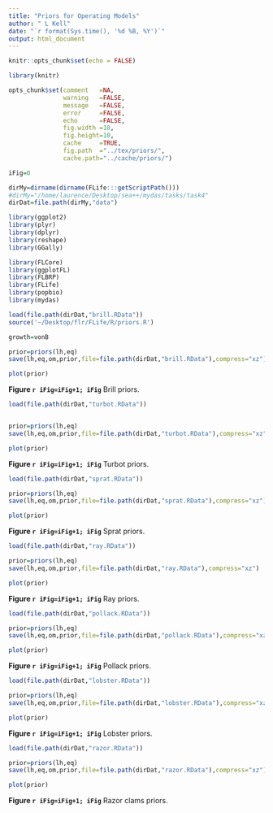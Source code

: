```yaml
---
title: "Priors for Operating Models"
author: " L Kell"
date: "`r format(Sys.time(), '%d %B, %Y')`"
output: html_document
---
```


```r
knitr::opts_chunk$set(echo = FALSE)

library(knitr)

opts_chunk$set(comment   =NA, 
               warning   =FALSE, 
               message   =FALSE, 
               error     =FALSE, 
               echo      =FALSE,
               fig.width =10, 
               fig.height=10,
               cache     =TRUE, 
               fig.path  ="../tex/priors/",
               cache.path="../cache/priors/")

iFig=0
```
```r
dirMy=dirname(dirname(FLife:::getScriptPath()))
#dirMy="/home/laurence/Desktop/sea++/mydas/tasks/task4"
dirDat=file.path(dirMy,"data")
```
```r
library(ggplot2)
library(plyr)
library(dplyr)
library(reshape)
library(GGally)

library(FLCore)
library(ggplotFL)
library(FLBRP)
library(FLife)
library(popbio)
library(mydas)
```

```r
load(file.path(dirDat,"brill.RData"))
source('~/Desktop/flr/FLife/R/priors.R')

growth=vonB

prior=priors(lh,eq)
save(lh,eq,om,prior,file=file.path(dirDat,"brill.RData"),compress="xz")

plot(prior)
```

**Figure `r iFig=iFig+1; iFig`** Brill priors.


```r
load(file.path(dirDat,"turbot.RData"))


prior=priors(lh,eq)
save(lh,eq,om,prior,file=file.path(dirDat,"turbot.RData"),compress="xz")
```

```r
plot(prior)
```

**Figure `r iFig=iFig+1; iFig`** Turbot priors.


```r
load(file.path(dirDat,"sprat.RData"))

prior=priors(lh,eq)
save(lh,eq,om,prior,file=file.path(dirDat,"sprat.RData"),compress="xz")
```

```r
plot(prior)
```
**Figure `r iFig=iFig+1; iFig`** Sprat priors.


```r
load(file.path(dirDat,"ray.RData"))

prior=priors(lh,eq)
save(lh,eq,om,prior,file=file.path(dirDat,"ray.RData"),compress="xz")
```

```r
plot(prior)
```
**Figure `r iFig=iFig+1; iFig`** Ray priors.


```r
load(file.path(dirDat,"pollack.RData"))

prior=priors(lh,eq)
save(lh,eq,om,prior,file=file.path(dirDat,"pollack.RData"),compress="xz")
```

```r
plot(prior)
```
**Figure `r iFig=iFig+1; iFig`** Pollack priors.


```r
load(file.path(dirDat,"lobster.RData"))

prior=priors(lh,eq)
save(lh,eq,om,prior,file=file.path(dirDat,"lobster.RData"),compress="xz")
```

```r
plot(prior)
```
**Figure `r iFig=iFig+1; iFig`** Lobster priors.


```r
load(file.path(dirDat,"razor.RData"))

prior=priors(lh,eq)
save(lh,eq,om,prior,file=file.path(dirDat,"razor.RData"),compress="xz")
```

```r
plot(prior)
```
**Figure `r iFig=iFig+1; iFig`** Razor clams priors.

